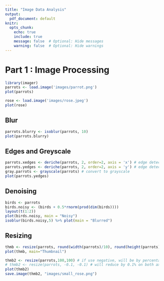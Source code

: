 ```yaml
---
title: "Image Data Analysis"
output:
  pdf_document: default
knitr:
  opts_chunk: 
    echo: true
    include: true
    message: false  # Optional: Hide messages
    warning: false  # Optional: Hide warnings
---
```


# Part 1 : Image Processing

```r
library(imager)
parrots <- load.image('images/parrot.png')
plot(parrots)
```

```r
rose <- load.image('images/rose.jpeg')
plot(rose)
```

## Blur

```r
parrots.blurry <- isoblur(parrots, 10)
plot(parrots.blurry)

```

## Edges and Greyscale
```r
parrots.xedges <- deriche(parrots, 2, order=2, axis = 'x') # edge detector along x axis
parrots.yedges <- deriche(parrots, 2, order=2, axis = 'y') # edge detector along y axis
gray.parrots <- grayscale(parrots) # convert to grayscale
plot(parrots.yedges)
```
## Denoising
```r
birds <- parrots
birds.noisy <- (birds + 0.5*rnorm(prod(dim(birds))))
layout(t(1:2))
plot(birds.noisy, main = "Noisy")
isoblur(birds.noisy,5) %>% plot(main = "Blurred")
```

## Resizing
```r
thmb <- resize(parrots, round(width(parrots)/10), round(height(parrots)/10))
plot(thmb, main="Thumbnail")

```

```r
thmb2 <- resize(parrots,100,100) # if use negative, will be by percentage
# thmb2 <- resize(parrots, -0.1, -0.1) # will reduce by 0.1% on both axis
plot(thmb2) 
save.image(thmb2, "images/small_rose.png")
```